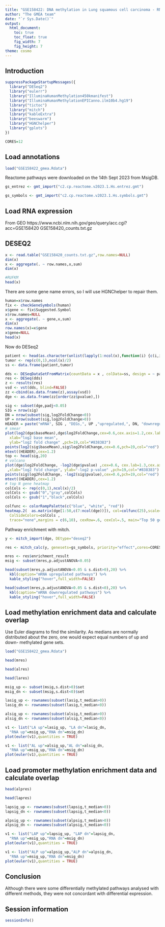 ```yaml
---
title: "GSE158422: DNA methylation in Lung squamous cell carcinoma - RNA expression and integration"
author: "The GMEA team"
date: "`r Sys.Date()`"
output:
  html_document:
    toc: true
    toc_float: true
    fig_width: 7
    fig_height: 7
theme: cosmo
---
```


## Introduction

```r

suppressPackageStartupMessages({
  library("DESeq2")
  library("eulerr")
  library("IlluminaHumanMethylation450kmanifest")
  library("IlluminaHumanMethylationEPICanno.ilm10b4.hg19")
  library("tictoc")
  library("mitch")
  library("kableExtra")
  library("beeswarm")
  library("HGNChelper")
  library("gplots")
})

CORES=12

```

## Load annotations

```r

load("GSE158422_gmea.Rdata")


```

Reactome pathways were downloaded on the 14th Sept 2023 from MsigDB.

```r

gs_entrez <- gmt_import("c2.cp.reactome.v2023.1.Hs.entrez.gmt")

gs_symbols <- gmt_import("c2.cp.reactome.v2023.1.Hs.symbols.gmt")

```

## Load RNA expression

From GEO https://www.ncbi.nlm.nih.gov/geo/query/acc.cgi?acc=GSE158420
GSE158420_counts.txt.gz

## DESEQ2

```r

x <- read.table("GSE158420_counts.txt.gz",row.names=NULL)
dim(x)
x <- aggregate(. ~ row.names,x,sum)
dim(x)

#RUFKM
head(x)

```

There are some gene name errors, so I will use HGNChelper to repair them.

```r

human=x$row.names
fix <- checkGeneSymbols(human)
x$gene <- fix$Suggested.Symbol
x$row.names=NULL
x <- aggregate(. ~ gene,x,sum)
dim(x)
row.names(x)=x$gene
x$gene=NULL
head(x)

```

Now do DESeq2

```r

patient <- head(as.character(unlist(lapply(1:ncol(x),function(i) {c(i,i)}))),ncol(x))
tumor <- rep(c(0,1),ncol(x)/2)
ss <- data.frame(patient,tumor)

dds <- DESeqDataSetFromMatrix(countData = x , colData=ss, design = ~ patient + tumor)
res <- DESeq(dds)
z <- results(res)
vsd <- vst(dds, blind=FALSE)
zz <-cbind(as.data.frame(z),assay(vsd))
dge <- as.data.frame(zz[order(zz$pvalue),])

sig <- subset(dge,padj<0.05)
SIG = nrow(sig)
DN = nrow(subset(sig,log2FoldChange<0))
UP = nrow(subset(sig,log2FoldChange>0))
HEADER = paste("mRNA", SIG , "DEGs,", UP ,"upregulated,", DN, "downregulated")
# smear
plot(log2(dge$baseMean),dge$log2FoldChange,cex=0.6,cex.axis=1.2,cex.lab=1.3,
  xlab="log2 base mean",
  ylab="log2 fold change" ,pch=19,col="#838383")
points(log2(sig$baseMean),sig$log2FoldChange,cex=0.6,pch=19,col="red")
mtext((HEADER),cex=1.2)
top <- head(sig,20)
# volcano
plot(dge$log2FoldChange, -log2(dge$pvalue) ,cex=0.6, cex.lab=1.3,cex.axis=1.2,
 ,xlab="log2 fold change", ylab="-log2 p-value" ,pch=19,col="#838383")
points(sig$log2FoldChange, -log2(sig$pvalue),cex=0.6,pch=19,col="red")
mtext((HEADER),cex=1.2)
# top N gene heatmap
colCols <- rep(c(0,1),ncol(x)/2)
colCols <- gsub("0","gray",colCols)
colCols <- gsub("1","black",colCols)

colfunc <- colorRampPalette(c("blue", "white", "red"))
heatmap.2(  as.matrix(dge[1:50,c(7:ncol(dge))]), col=colfunc(25),scale="row",
  ColSideColors=colCols ,
  trace="none",margins = c(6,10), cexRow=.6, cexCol=.5, main="Top 50 genes")

```

Pathway enrichment with mitch.

```r


y <- mitch_import(dge, DEtype="deseq2")

res <- mitch_calc(y, genesets=gs_symbols, priority="effect",cores=CORES)

mres <- res$enrichment_result
msig <- subset(mres,p.adjustANOVA<0.05)

head(subset(mres,p.adjustANOVA<0.05 & s.dist>0),20) %>%
  kbl(caption="mRNA upregulated pathways") %>%
  kable_styling("hover",full_width=FALSE)

head(subset(mres,p.adjustANOVA<0.05 & s.dist<0),20) %>%
  kbl(caption="mRNA downregulated pathways") %>%
  kable_styling("hover",full_width=FALSE)

```

## Load methylation enrichment data and calculate overlap

Use Euler diagrams to find the similarity.
As medians are normally distributed about the zero, one would expect equal numbers of up and down-
methylated gene sets.


```r

load("GSE158422_gmea.Rdata")

head(mres)

head(alres)

head(lares)

msig_up <- subset(msig,s.dist>0)$set
msig_dn <- subset(msig,s.dist<0)$set

lasig_up <- rownames(subset(lasig,t_median>0))
lasig_dn <- rownames(subset(lasig,t_median<0))

alsig_up <- rownames(subset(alsig,t_median>0))
alsig_dn <- rownames(subset(alsig,t_median<0))

v1 <- list("LA up"=lasig_up, "LA dn"=lasig_dn,
  "RNA up"=msig_up,"RNA dn"=msig_dn)
plot(euler(v1),quantities = TRUE)

v1 <- list("AL up"=alsig_up,"AL dn"=alsig_dn,
  "RNA up"=msig_up,"RNA dn"=msig_dn)
plot(euler(v1),quantities = TRUE)

```

## Load promoter methylation enrichment data and calculate overlap


```r

head(alpres)

head(lapres)

lapsig_up <- rownames(subset(lapsig,t_median>0))
lapsig_dn <- rownames(subset(lapsig,t_median<0))

alpsig_up <- rownames(subset(alpsig,t_median>0))
alpsig_dn <- rownames(subset(alpsig,t_median<0))

v1 <- list("LAP up"=lapsig_up, "LAP dn"=lapsig_dn,
  "RNA up"=msig_up,"RNA dn"=msig_dn)
plot(euler(v1),quantities = TRUE)

v1 <- list("ALP up"=alpsig_up,"ALP dn"=alpsig_dn,
  "RNA up"=msig_up,"RNA dn"=msig_dn)
plot(euler(v1),quantities = TRUE)

```

## Conclusion

Although there were some differentially methylated pathways analysed with different methods,
they were not concordant with differential expression.

## Session information

```r

sessionInfo()

```

